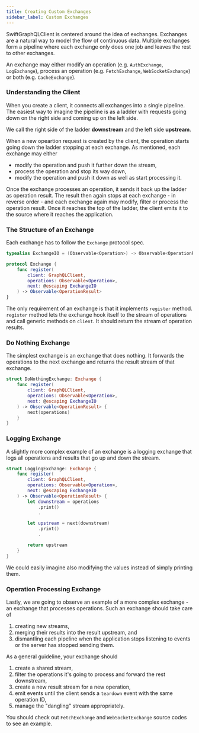 ```yaml
---
title: Creating Custom Exchanges
sidebar_label: Custom Exchanges
---
```


SwiftGraphQLClient is centered around the idea of exchanges. Exchanges are a natural way to model the flow of continuous data. Multiple exchanges form a pipeline where each exchange only does one job and leaves the rest to other exchanges.

An exchange may either modify an operation (e.g. `AuthExchange`, `LogExchange`), process an operation (e.g. `FetchExchange`, `WebSocketExchange`) or both (e.g. `CacheExchange`).

### Understanding the Client

When you create a client, it connects all exchanges into a single pipeline. The easiest way to imagine the pipeline is as a ladder with requests going down on the right side and coming up on the left side.

We call the right side of the ladder **downstream** and the left side **upstream**.

When a new opeartion request is created by the client, the operation starts going down the ladder stopping at each exchange. As mentioned, each exchange may either

- modify the operation and push it further down the stream,
- process the operation and stop its way down,
- modify the operation and push it down as well as start processing it.

Once the exchange processes an operation, it sends it back up the ladder as operation result. The result then again stops at each exchange - in reverse order - and each exchange again may modify, filter or process the operation result. Once it reaches the top of the ladder, the client emits it to the source where it reaches the application.

### The Structure of an Exchange

Each exchange has to follow the `Exchange` protocol spec.

```swift
typealias ExchangeIO = (Observable<Operation>) -> Observable<OperationResult>

protocol Exchange {
    func register(
        client: GraphQLClient,
        operations: Observable<Operation>,
        next: @escaping ExchangeIO
    ) -> Observable<OperationResult>
}
```

The only requirement of an exchange is that it implements `register` method. `register` method lets the exchange hook itself to the stream of operations and call generic methods on `client`. It should return the stream of operation results.

### Do Nothing Exchange

The simplest exchange is an exchange that does nothing. It forwards the operations to the next exchange and returns the result stream of that exchange.

```swift
struct DoNothingExchange: Exchange {
    func register(
        client: GraphQLClient,
        operations: Observable<Operation>,
        next: @escaping ExchangeIO
    ) -> Observable<OperationResult> {
        next(operations)
    }
}
```

### Logging Exchange

A slightly more complex example of an exchange is a logging exchange that logs all operations and results that go up and down the stream.

```swift
struct LoggingExchange: Exchange {
    func register(
        client: GraphQLClient,
        operations: Observable<Operation>,
        next: @escaping ExchangeIO
    ) -> Observable<OperationResult> {
        let downstream = operations
            .print()
            .

        let upstream = next(downstream)
            .print()
            .

        return upstream
    }
}
```

We could easily imagine also modifying the values instead of simply printing them.

### Operation Processing Exchange

Lastly, we are going to observe an example of a more complex exchange - an exchange that processes operations. Such an exchange should take care of

1. creating new streams,
1. merging their results into the result upstream, and
1. dismantling each pipeline when the application stops listening to events or the server has stopped sending them.

As a general guideline, your exchange should

1. create a shared stream,
1. filter the operations it's going to process and forward the rest downstream,
1. create a new result stream for a new operation,
1. emit events until the client sends a `teardown` event with the same operation ID,
1. manage the "dangling" stream appropriately.

You should check out `FetchExchange` and `WebSocketExchange` source codes to see an example.
